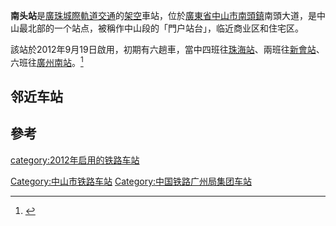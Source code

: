 {{Infobox China railway station
|车站名称=南頭站
|图片=
|图片介绍=
|其他名称=
|英文名称=Nantou Railway Station
|车站代码=
|电报码 = 
|拼音码 = 
|车站位置=[[廣東省|廣東省]][[中山市|中山市]][[南頭鎮|南頭鎮]][[南頭大道|南頭大道]]
|坐标={{coord|22|42|56.77|N|113|18|12.15|E|display=inline,title}}
|归属=[[广州铁路集团|广州铁路集团]][[广州南站|广州南车站]]
|线路=[[廣珠城際軌道交通|廣珠城際軌道交通]]
|车站等级=
|到发线数目=2
|月台数目=2
|網站=
}}
'''南头站'''是[[廣珠城際軌道交通|廣珠城際軌道交通]]的[[架空|架空]]車站，位於[[廣東省|廣東省]][[中山市|中山市]][[南頭鎮|南頭鎮]]南頭大道，是中山最北部的一个站点，被稱作中山段的「門户站台」，临近商业区和住宅区。

該站於2012年9月19日啟用，初期有六趟車，當中四班往[[珠海站|珠海站]]、兩班往[[新會站|新會站]]、六班往[[廣州南站|廣州南站]]。<ref>{{cite web |url=http://www.gzrailway.com.cn/info.aspx?id=2841 |title=存档副本 |accessdate=2012年9月17日 |deadurl=yes |archiveurl=https://web.archive.org/web/20160304191454/http://www.gzrailway.com.cn/info.aspx?id=2841 |archivedate=2016年3月4日 |df= }}</ref>

==邻近车站==
{{Start rail box|[[中国铁路|中国铁路]]}}
{{s-inop|[[容桂站|容桂]]|[[广州南站|广州南]]方向}}
{{s-line|[[广珠城际铁路|广珠城际铁路]]}}
{{s-inop|[[小榄站|小榄]]|[[珠海站|珠海]]方向}}
{{End box}}

== 參考 ==
{{reflist}}

{{廣珠城際軌道交通}}

[[Category:中山市铁路车站|Category:中山市铁路车站]]
[[category:2012年启用的铁路车站|category:2012年启用的铁路车站]]
[[Category:中国铁路广州局集团车站|Category:中国铁路广州局集团车站]]